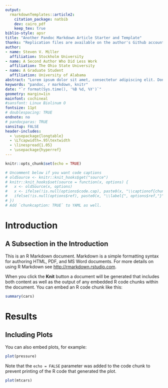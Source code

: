 ```yaml
---
output: 
  rmarkdownTemplates::article2:
    citation_package: natbib
    dev: cairo_pdf
    keep_tex: true
biblio-style: apsr
title: "Another Pandoc Markdown Article Starter and Template"
thanks: "Replication files are available on the author's Github account (http://github.com/svmiller/svm-r-markdown-templates). **Current version**: `r format(Sys.time(), '%B %d, %Y')`; **Corresponding author**: steven.v.miller@gmail.com."
author:
- name: Steven V. Miller
  affiliation: Stockholm University
- name: A Second Author Who Did Less Work
  affiliation: The Ohio State University
- name: A Graduate Student
  affiliation: University of Alabama
abstract: "Lorem ipsum dolor sit amet, consectetur adipiscing elit. Donec sit amet libero justo. Pellentesque eget nibh ex. Aliquam tincidunt egestas lectus id ullamcorper. Proin tellus orci, posuere sed cursus at, bibendum ac odio. Nam consequat non ante eget aliquam. Nulla facilisis tincidunt elit. Nunc hendrerit pellentesque quam, eu imperdiet ipsum porttitor ut. Interdum et malesuada fames ac ante ipsum primis in faucibus. Suspendisse potenti. Duis vitae nibh mauris. Duis nec sem sit amet ante dictum mattis. Suspendisse diam velit, maximus eget commodo at, faucibus et nisi. Ut a pellentesque eros, sit amet suscipit eros. Nunc tincidunt quis risus suscipit vestibulum. Quisque eu fringilla massa."
keywords: "pandoc, r markdown, knitr"
date: "`r format(Sys.time(), '%B %d, %Y')`"
geometry: margin=1in
mainfont: cochineal
#sansfont: Linux Biolinum O
fontsize: 11pt
# doublespacing: TRUE
endnote: no
# pandocparas: TRUE
sansitup: FALSE
header-includes:
  - \usepackage{longtable}
  - \LTcapwidth=.95\textwidth
  - \linespread{1.05}
  - \usepackage{hyperref}
---
```


```r
knitr::opts_chunk$set(echo = TRUE)

# Uncomment below if you want code captions
# oldSource <- knitr::knit_hooks$get("source")
# knitr::knit_hooks$set(source = function(x, options) {
#   x <- oldSource(x, options)
#   x <- ifelse(!is.null(options$code.cap), paste0(x, "\\captionof{chunk}{", options$code.cap,"}"), x)
#   ifelse(!is.null(options$ref), paste0(x, "\\label{", options$ref,"}"), x)
# })
# Add `chunkcaption: TRUE` to YAML as well.
```



# Introduction

\kant[1]

## A Subsection in the Introduction

\kant[2]

This is an R Markdown document. Markdown is a simple formatting syntax for authoring HTML, PDF, and MS Word documents. For more details on using R Markdown see <http://rmarkdown.rstudio.com>. 


When you click the **Knit** button a document will be generated that includes both content as well as the output of any embedded R code chunks within the document. You can embed an R code chunk like this:

```r
summary(cars)
```

# Results

\kant[24]

## Including Plots

You can also embed plots, for example:

```r
plot(pressure)
```

Note that the `echo = FALSE` parameter was added to the code chunk to prevent printing of the R code that generated the plot.


\kant[25]

```r
plot(mtcars)
```
